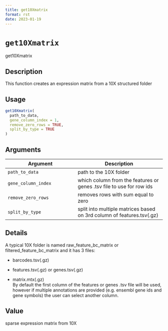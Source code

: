 ```yaml
--- 
title: get10Xmatrix 
format: rst 
date: 2023-01-19 
--- 
```

# `get10Xmatrix`

get10Xmatrix


## Description

This function creates an expression matrix from a 10X structured folder


## Usage

```r
get10Xmatrix(
  path_to_data,
  gene_column_index = 1,
  remove_zero_rows = TRUE,
  split_by_type = TRUE
)
```


## Arguments

Argument      |Description
------------- |----------------
`path_to_data`     |     path to the 10X folder
`gene_column_index`     |     which column from the features or genes .tsv file to use for row ids
`remove_zero_rows`     |     removes rows with sum equal to zero
`split_by_type`     |     split into multiple matrices based on 3rd column of features.tsv(.gz)


## Details

A typical 10X folder is named raw_feature_bc_matrix or filtered_feature_bc_matrix and it has 3 files:
   

*  barcodes.tsv(.gz)   

*  features.tsv(.gz) or genes.tsv(.gz)   

*  matrix.mtx(.gz)  
 By default the first column of the features or genes .tsv file will be used, however if multiple
 annotations are provided (e.g. ensembl gene ids and gene symbols) the user can select another column.


## Value

sparse expression matrix from 10X



